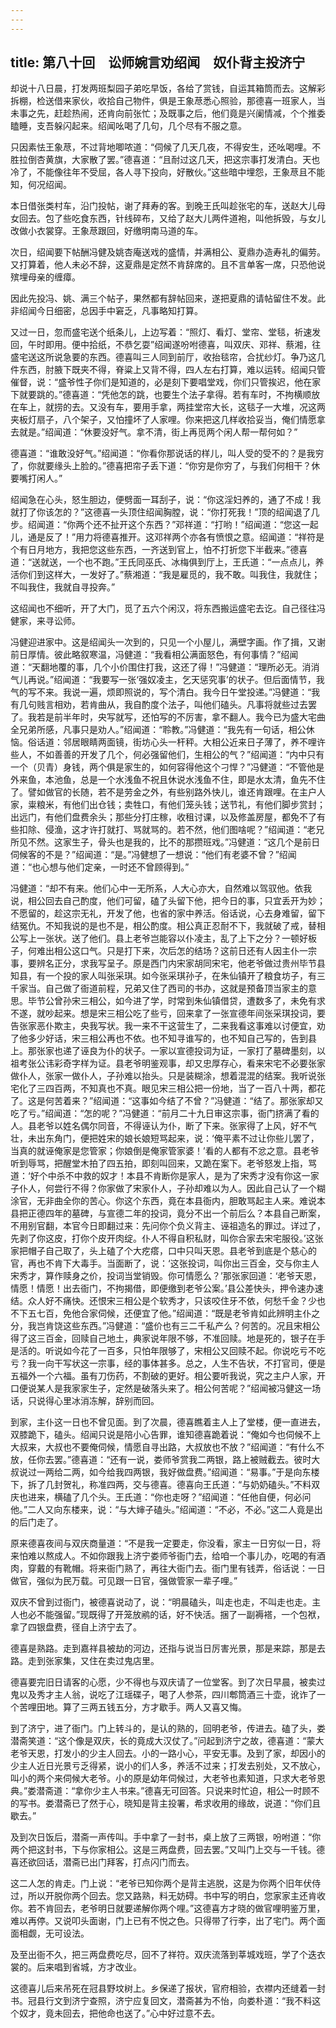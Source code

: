 ```yaml
---
---
---
```

title: 第八十回　讼师婉言劝绍闻　奴仆背主投济宁
---



却说十八日晨，打发两班梨园子弟吃早饭，各给了赏钱，自运其箱筒而去。这解彩拆棚，检送借来家伙，收拾自己物件，俱是王象荩悉心照验，那德喜一班家人，当未事之先，赶趁热闹，还肯向前张忙；及既事之后，他们竟是兴阑情减，个个推委瞌睡，支吾躲闪起来。绍闻吆喝了几句，几个尽有不服之意。

只因素怯王象荩，不过背地唧哝道：“伺候了几天几夜，不得安生，还吆喝哩。不胜拉倒杏黄旗，大家散了罢。”德喜道：“且耐过这几天，把这宗事打发清白。天也冷了，不能像往年不受屈，各人寻下投向，好散伙。”这些暗中埋怨，王象荩且不能知，何况绍闻。

本日借张类村车，沿门投帖，谢了拜寿的客。到晚王氏叫趁张宅的车，送赵大儿母女回去。包了些吃食东西，针线碎布，又给了赵大儿两件道袍，叫他拆毁，与女儿改做小衣裳穿。王象荩跟回，好缴明南马道的车。

次日，绍闻要下帖酬冯健及姚杏庵送戏的盛情，并满相公、夏鼎办造寿礼的偏劳。又打算着，他人未必不辞，这夏鼎是定然不肯辞席的。且不言单客一席，只恐他说殡埋母亲的缠瘴。

因此先投冯、姚、满三个帖子，果然都有辞帖回来，遂把夏鼎的请帖留住不发。此非绍闻今日细密，总因手中窘乏，凡事略知打算。

又过一日，忽而盛宅送个纸条儿，上边写着：“照灯、看灯、堂帘、堂毯，祈速发回，午时即用。便中拾纸，不恭乞耍”绍闻遂吩咐德喜，叫双庆、邓祥、蔡湘，往盛宅送这所说急要的东西。德喜叫三人同到前厅，收抬毯帘，合扰纱灯。争乃这几件东西，肘腋下既夹不得，脊粱上又背不得，四人左右打算，难以运转。绍闻只管催督，说：“盛爷性子你们是知道的，必是刻下要唱堂戏，你们只管挨迟，他在家下就要跳的。”德喜道：“凭他怎的跳，也要生个法子拿得。若有车时，不拘横顺放在车上，就捞的去。又没有车，要用手拿，两挂堂帘大长，这毯子一大堆，况这两夹板灯扇子，八个架子，又怕撞坏了人家哩。你来把这几样收拾妥当，俺们情愿拿去就是。”绍闻道：“休要没好气。拿不清，街上再觅两个闲人帮一帮何如？”

德喜道：“谁敢没好气。”绍闻道：“你看你那说话的样儿，叫人受的受不的？是我穷了，你就要缘头上脸的。”德喜把帘子丢下道：“你穷是你穷了，与我们何相干？休要嘴打闲人。”

绍闻急在心头，怒生胆边，便劈面一耳刮子，说：“你这淫妇养的，通了不成！我就打了你该怎的？”这德喜一头顶住绍闻胸膛，说：“你打死我！”顶的绍闻退了几步。绍闻道：“你两个还不扯开这个东西？”邓祥道：“打哟！”绍闻道：“您这一起儿，通是反了！”用力将德喜推开。这邓祥两个亦各有愤恨之意。绍闻道：“祥符是个有日月地方，我把您这些东西，一齐送到官上，怕不打折您下半截来。”德喜道：“送就送，一个也不跑。”王氏同巫氏、冰梅俱到厅上，王氏道：“一点点儿，养活你们到这样大，一发好了。”蔡湘道：“我是雇觅的，我不敢。叫我住，我就住；不叫我住，我就自寻投奔。”

这绍闻也不细听，开了大门，觅了五六个闲汉，将东西搬运盛宅去讫。自己径往冯健家，来寻讼师。

冯健迎进家中。这是绍闻头一次到的，只见一个小屋儿，满壁字画。作了揖，又谢前日厚情。彼此略叙寒温，冯健道：“我看相公满面怒色，有何事情？”绍闻道：“天翻地覆的事，几个小价围住打我，这还了得！”冯健道：“理所必无。消消气儿再说。”绍闻道：“我要写一张‘强奴凌主，乞天惩究事’的状子。但后面情节，我气的写不来。我说一遍，烦即照说的，写个清白。我今日午堂投递。”冯健道：“我有几句贱言相劝，若肯曲从，我自酌度个法子，叫他们磕头。凡事将就些过去罢了。我若是前半年时，央写就写，还怕写的不厉害，拿不翻人。我今已为盛大宅曲全兄弟所感，凡事只是劝人。”绍闻道：“聆教。”冯健道：“我先有一句话，相公休恼。俗话道：邻居眼睛两面镜，街坊心头一杆秤。大相公近来日子薄了，养不哩许些人，不如善善的开发了几个，何必强留他们，生相公的气？”绍闻道：“内中只有一个（贝青）身钱，两个俱是家生的，如何容得他这个刁悍？”冯健道：“不管他是外来鱼，本池鱼，总是一个水浅鱼不祝且休说水浅鱼不住，即是水太清，鱼先不住了。譬如做官的长随，若不是劳金之外，有些别路外快儿，谁还肯跟哩。在主户人家，粜粮米，有他们出仓钱；卖牲口，有他们笼头钱；送节礼，有他们脚步赏封；出远门，有他们盘费余头；那些分打庄稼，收租讨课，以及修盖房屋，都免不了有些扣除、侵渔，这才许打就打、骂就骂的。若不然，他们图啥呢？”绍闻道：“老兄所见不然。这家生子，骨头也是我的，比不的那攒班戏。”冯健道：“这几个是前日伺候客的不是？”绍闻道：“是。”冯健想了一想说：“他们有老婆不曾？”绍闻道：“也心想与他们定亲，一时还不曾顾得到。”

冯健道：“却不有来。他们心中一无所系，人大心亦大，自然难以驾驭他。依我说，相公回去自己酌度，他们可留，磕了头留下他，把今日的事，只宜丢开为妙；不愿留的，趁这宗无礼，开发了他，也省的家中养活。俗话说，心去身难留，留下结冤仇。不知我说的是也不是，相公酌度。相公真正忍耐不下，我就破了戒，替相公写上一张状。送了他们。县上老爷岂能容以仆凌主，乱了上下之分？一顿好板子，何难出相公这口气。只是打下来，次后怎的结场？这前日还有人因主仆一宗事，要辨名正分，求我写呈子。原是西门内宋家胡同宋宅，他老爷做过贵州毕节县知县，有一个投的家人叫张采琪。如今张采琪孙子，在朱仙镇开了粮食坊子，有三千家当。自己做了衙道前程，兄弟又住了西司的书办，这就是预备顶当家主的意思。毕节公曾孙宋三相公，如今进了学，时常到朱仙镇借贷，遭数多了，未免有求不遂，就吵起来。想是宋三相公吃了些亏，回来拿了一张宣德年间张采琪投词，要告张家恶仆欺主，央我写状。我一来不干这营生了，二来我看这事难以讨便宜，劝了他多少好话，宋三相公再也不依。也不知寻谁写的，也不知自己写的，告到县上。那张家也递了诬良为仆的状子。一家以宣德投词为证，一家打了墓碑墨刻，以祖考张公讳彩奇字样为证。县老爷明鉴观事，却又忠厚存心，看来宋宅不必要张家做仆人，张家一做仆人，子孙难以抬头。只是装糊涂，想着混混的结案。我听说张宅化了三四百两，不知真也不真。眼见宋三相公把一份地，当了一百八十两，都花了。这是何苦着来？”绍闻道：“这事如今结了不曾？”冯健道：“结了。那张家却又吃了亏。”绍闻道：“怎的呢？”冯健道：“前月二十九日审这宗事，衙门挤满了看的人。县老爷以姓名偶尔同音，不得诬认为仆，断了下来。张家得了上风，好不气壮，未出东角门，便把姓宋的娘长娘短骂起来，说：‘俺平素不过让你些儿罢了，当真的就诬俺家是您管家；你娘倒是俺家管家婆！’看的人都有不忿之意。县老爷听到辱骂，把醒堂木拍了四五拍，即刻叫回来，又跪在案下。老爷怒发上指，骂道：‘好个中杀不中救的奴才！本县不肯断你是家人，是为了宋秀才没有你这一家子仆人，何尝行不得？你家做了宋家仆人，子孙却难以为人。因此自己认了一个糊涂官，无非曲全你的苦心。你这个东西，竟在本县衙内，胆敢骂起主人来。难说本县把正德四年的墓碑，与宣德二年的投词，竟分不出一个前后么？本县自己断案，不用别官翻，本官今日即翻过来：先问你个负义背主、诬祖造名的罪过。详过了，先剥了你这皮，打你个皮开肉绽。仆人不得自积私财，叫你合家去宋宅服役。’这张家把帽子自己取了，头上磕了个大疙瘩，口中只叫天恩。县老爷到底是个慈心的官，再也不肯下大毒手。当面断了，说：‘这张投词，叫你出三百金，交与你主人宋秀才，算作赎身之价，投词当堂销毁。你可情愿么？’那张家回道：‘老爷天恩，情愿！情愿！出去衙门，不拘揭借，即便缴到老爷公案。’县公差快头，押令速办速结。众人好不痛快。还恨宋三相公是个软秀才，只该咬住牙不依，何愁千金？少也不下五七百，免他合家伺候，还便宜了他。”绍闻道：“既是老爷肯如此辨明主仆之分，我岂肯饶这些东西。”冯健道：“盛价也有三二千私产么？何苦的。况且宋相公得了这三百金，回赎自己地土，典家说年限不够，不准回赎。地是死的，银子在手是活的。听说如今花了一百多，只怕年限够了，宋相公又回赎不起。你说吃亏不吃亏？我一向干写状这一宗事，经的事体甚多。总之，人生不告状，不打官司，便是五福外一个六福。虽有刀伤药，不割破的更好。相公要听我说，究之主户人家，开口便说某人是我家家生子，定然是破落头来了。相公何苦呢？”绍闻被冯健这一场话，只说得心里冰消冻解，辞别而回。

到家，主仆这一日也不曾见面。到了次晨，德喜瞧着主人上了堂楼，便一直进去，双膝跪下，磕头。绍闻只说是陪小心告罪，谁知德喜跪着说：“俺如今也伺候不上大叔来，大叔也不要俺伺候，情愿自寻出路，大叔放也不放？”绍闻道：“有什么不放，任你去罢。”德喜道：“还有一说，娄师爷赏我二两银，路上被贼截去。彼时大叔说过一两给二两，如今给我四两银，我好做盘费。”绍闻道：“易事。”于是向东楼下，拆了几封贺礼，称准四两，交与德喜。德喜向王氏道：“与奶奶磕头。”不料双庆也进来，横磕了几个头。王氏道：“你也走呀？”绍闻道：“任他自便，何必问他。”二人又向东楼来，说：“与大婶子磕头。”绍闻道：“不必，不必。”这二人竟是出的后门走了。

原来德喜夜间与双庆商量道：“不是我一定要走，你没看，家主一日穷似一日，将来怕难以熬成人。不如你跟我上济宁娄师爷衙门去，给咱一个事儿办，吃喝的有酒肉，穿戴的有靴帽。将来衙门熟了，再往大衙门去。衙门里有钱弄，俗话说：一日做官，强似为民万载。可见跟一日官，强做管家一辈子哩。”

双庆不曾到过衙门，被德喜说动了，说：“明晨磕头，叫走也走，不叫走也走。主人也必不能强留。”现既得了开笼放鹇的话，好不快活。捆了一副褥褡，一个包袱，拿了四银盘费，径自上济宁去了。

德喜是熟路。走到嘉祥县被劫的河边，还指与说当日厉害光景，那是来踪，那是去路。走到张家集，又住在卖过鬼店里。

德喜要完旧日请客的心愿，少不得也与双庆请了一位堂客。到了次日早晨，被卖过鬼以及秀才主人翁，说吃了江瑶碟子，喝了人参茶，四川郫筒酒三十壶，讹诈了一个苦哩田地。算了三两五钱五分，方才歇手。两人又喜又悔。

到了济宁，进了衙门。门上转斗的，是认的熟的，回明老爷，传进去。磕了头，娄潜斋笑道：“这个像是双庆，长的竟成大汉仗了。”问起到济宁之故，德喜道：“蒙大老爷天恩，打发小的少主人回去。小的一路小心，平安无事。及到了家，却因小的少主人近日光景亏乏得紧，说小的们人多，养活不过来；打发去别处，又不放心，叫小的两个来伺候大老爷。小的原是幼年伺候过，大老爷也素知道，只求大老爷恩典。”娄潜斋道：“拿你少主人书来。”德喜无可回答。只说来时忙迫，相公一时顾不的写书。娄潜斋已了然于心，晓知是背主投署，希求收用的缘故，说道：“你们且歇去。”

及到次日饭后，潜斋一声传叫。手中拿了一封书，桌上放了三两银，吩咐道：“你两个把这封书，下与你家相公。这是三两盘费，回去罢。”又叫门上交与一千钱。德喜还欲回话，潜斋已出门拜客，打点闪门而去。

这二人怎的肯走。门上说：“老爷已知你两个是背主逃脱，这是为你两个旧年伏侍过，所以开脱你两个回去。您又路熟，料无妨碍。书中写的明白，您家家主还肯收你。若不肯回去，老爷明日就要递解你两个哩。”这德喜方才晓的做官哩明鉴万里，难以再停。又说叩头面谢，门上已有不悦之色。只得带了行李，出了宅门。两个面面相觑，无可设法。

及至出衙不久，把三两盘费吃尽，回不了祥符。双庆流落到莘城戏班，学了个迭衣裳的。后来唱到省城，方才改业。

这德喜儿后来吊死在冠县野坟树上。乡保递了报状，官府相验，衣襟内还缝着一封书。冠县行文到济宁查照，济宁应复回文，潜斋甚为不怡，向娄朴道：“我不料这个奴才，竟未回去，把他命也送了。”心中好过意不去。